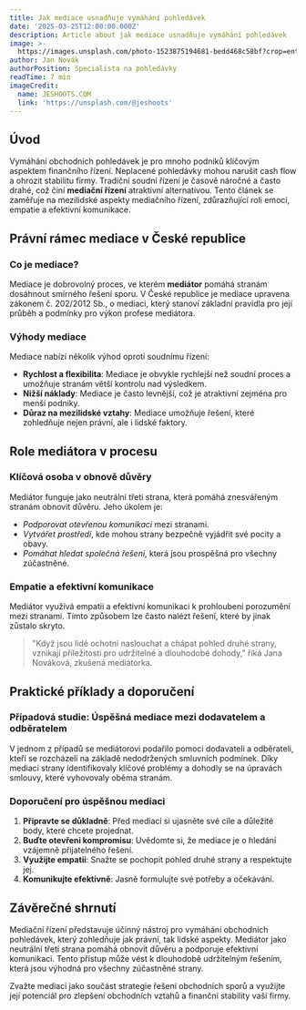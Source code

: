 ```yaml
---
title: Jak mediace usnadňuje vymáhání pohledávek
date: '2025-03-25T12:00:00.000Z'
description: Article about jak mediace usnadňuje vymáhání pohledávek
image: >-
  https://images.unsplash.com/photo-1523875194681-bedd468c58bf?crop=entropy&cs=tinysrgb&fit=max&fm=jpg&ixid=M3w3MjA5MjJ8MHwxfHJhbmRvbXx8fHx8fHx8fDE3NDMwMjQyNDh8&ixlib=rb-4.0.3&q=80&w=1080
author: Jan Novák
authorPosition: Specialista na pohledávky
readTime: 7 min
imageCredit:
  name: JESHOOTS.COM
  link: 'https://unsplash.com/@jeshoots'
---
```

## Úvod

Vymáhání obchodních pohledávek je pro mnoho podniků klíčovým aspektem finančního řízení. Neplacené pohledávky mohou narušit cash flow a ohrozit stabilitu firmy. Tradiční soudní řízení je časově náročné a často drahé, což činí **mediační řízení** atraktivní alternativou. Tento článek se zaměřuje na mezilidské aspekty mediačního řízení, zdůrazňující roli emocí, empatie a efektivní komunikace.

## Právní rámec mediace v České republice

### Co je mediace?

Mediace je dobrovolný proces, ve kterém **mediátor** pomáhá stranám dosáhnout smírného řešení sporu. V České republice je mediace upravena zákonem č. 202/2012 Sb., o mediaci, který stanoví základní pravidla pro její průběh a podmínky pro výkon profese mediátora.

### Výhody mediace

Mediace nabízí několik výhod oproti soudnímu řízení:

- **Rychlost a flexibilita**: Mediace je obvykle rychlejší než soudní proces a umožňuje stranám větší kontrolu nad výsledkem.
- **Nižší náklady**: Mediace je často levnější, což je atraktivní zejména pro menší podniky.
- **Důraz na mezilidské vztahy**: Mediace umožňuje řešení, které zohledňuje nejen právní, ale i lidské faktory.

## Role mediátora v procesu

### Klíčová osoba v obnově důvěry

Mediátor funguje jako neutrální třetí strana, která pomáhá znesvářeným stranám obnovit důvěru. Jeho úkolem je:

- *Podporovat otevřenou komunikaci* mezi stranami.
- *Vytvářet prostředí*, kde mohou strany bezpečně vyjádřit své pocity a obavy.
- *Pomáhat hledat společná řešení*, která jsou prospěšná pro všechny zúčastněné.

### Empatie a efektivní komunikace

Mediátor využívá empatii a efektivní komunikaci k prohloubení porozumění mezi stranami. Tímto způsobem lze často nalézt řešení, které by jinak zůstalo skryto.

> "Když jsou lidé ochotni naslouchat a chápat pohled druhé strany, vznikají příležitosti pro udržitelné a dlouhodobé dohody," říká Jana Nováková, zkušená mediátorka.

## Praktické příklady a doporučení

### Případová studie: Úspěšná mediace mezi dodavatelem a odběratelem

V jednom z případů se mediátorovi podařilo pomoci dodavateli a odběrateli, kteří se rozcházeli na základě nedodržených smluvních podmínek. Díky mediaci strany identifikovaly klíčové problémy a dohodly se na úpravách smlouvy, které vyhovovaly oběma stranám.

### Doporučení pro úspěšnou mediaci

1. **Připravte se důkladně**: Před mediací si ujasněte své cíle a důležité body, které chcete projednat.
2. **Buďte otevřeni kompromisu**: Uvědomte si, že mediace je o hledání vzájemně přijatelného řešení.
3. **Využijte empatii**: Snažte se pochopit pohled druhé strany a respektujte jej.
4. **Komunikujte efektivně**: Jasně formulujte své potřeby a očekávání.

## Závěrečné shrnutí

Mediační řízení představuje účinný nástroj pro vymáhání obchodních pohledávek, který zohledňuje jak právní, tak lidské aspekty. Mediátor jako neutrální třetí strana pomáhá obnovit důvěru a podporuje efektivní komunikaci. Tento přístup může vést k dlouhodobě udržitelným řešením, která jsou výhodná pro všechny zúčastněné strany.

Zvažte mediaci jako součást strategie řešení obchodních sporů a využijte její potenciál pro zlepšení obchodních vztahů a finanční stability vaší firmy.
